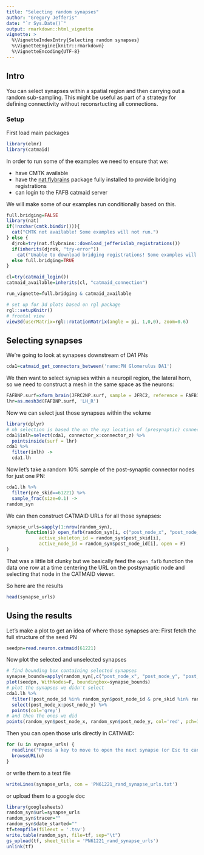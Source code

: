 ```yaml
---
title: "Selecting random synapses"
author: "Gregory Jefferis"
date: "`r Sys.Date()`"
output: rmarkdown::html_vignette
vignette: >
  %\VignetteIndexEntry{Selecting random synapses}
  %\VignetteEngine{knitr::rmarkdown}
  %\VignetteEncoding{UTF-8}
---
```

## Intro
You can select synapses within a spatial region and then carrying out a 
random sub-sampling. This might be useful as part of a strategy for defining
connectivity without reconsrtucting all connections.

### Setup
First load main packages
```r
library(elmr)
library(catmaid)
```

In order to run some of the examples we need to ensure that we:

* have CMTK available 
* have the [nat.flybrains](https://github.com/jefferislab/nat.flybrains) package
fully installed to provide bridging registrations
* can login to the FAFB catmaid server

We will make some of our examples run conditionally based on this.

```r
full.bridging=FALSE
library(nat)
if(!nzchar(cmtk.bindir())){
  cat("CMTK not available! Some examples will not run.")
} else {
  djrok=try(nat.flybrains::download_jefferislab_registrations())
  if(inherits(djrok, "try-error")) 
    cat("Unable to download bridging registrations! Some examples will not run.")
  else full.bridging=TRUE
}

cl=try(catmaid_login())
catmaid_available=inherits(cl, "catmaid_connection")

run_vignette=full.bridging & catmaid_available

# set up for 3d plots based on rgl package
rgl::setupKnitr()
# frontal view
view3d(userMatrix=rgl::rotationMatrix(angle = pi, 1,0,0), zoom=0.6)
```


## Selecting synapses 

We're going to look at synapses downstream of DA1 PNs

```r
cda1=catmaid_get_connectors_between('name:PN Glomerulus DA1')
```

We then want to select synapses within a neuropil region, the lateral horn,
so we need to construct a mesh in the same space as the neurons:

```r
FAFBNP.surf=xform_brain(JFRC2NP.surf, sample = JFRC2, reference = FAFB13)
lhr=as.mesh3d(FAFBNP.surf, 'LH_R')
```

Now we can select just those synapses within the volume

```r
library(dplyr)
# nb selection is based the on the xyz location of (presynaptic) connector node
cda1$inlh=select(cda1, connector_x:connector_z) %>% 
  pointsinside(surf = lhr)
cda1 %>%
  filter(inlh) ->
  cda1.lh
```

Now let's take a random 10% sample of the post-synaptic connector nodes for just
one PN:

```r
cda1.lh %>%
  filter(pre_skid==61221) %>%
  sample_frac(size=0.1) ->
random_syn
```

We can then construct CATMAID URLs for all those synapses:

```r
synapse_urls=sapply(1:nrow(random_syn), 
       function(i) open_fafb(random_syn[i, c("post_node_x", "post_node_y", "post_node_z")],
            active_skeleton_id = random_syn$post_skid[i],
            active_node_id = random_syn$post_node_id[i], open = F)
)
```

That was a little bit clunky but we basically feed the `open_fafb` function the
data one row at a time centering the URL on the postsynaptic node and selecting
that node in the CATMAID viewer.

So here are the results

```r
head(synapse_urls)
```

## Using the results

Let's make a plot to get an idea of where those synapses are:
First fetch the full structure of the seed PN

```r
seedpn=read.neuron.catmaid(61221)
```

Now plot the selected and unselected synapses 

```r
# find bounding box containing selected synapses
synapse_bounds=apply(random_syn[,c("post_node_x", "post_node_y", "post_node_z")],2,range)
plot(seedpn, WithNodes=F, boundingbox=synapse_bounds)
# plot the synapses we didn't select
cda1.lh %>%
  filter(!post_node_id %in% random_syn$post_node_id & pre_skid %in% random_syn$pre_skid) %>%
  select(post_node_x:post_node_y) %>%
  points(col='grey')
# and then the ones we did
points(random_syn$post_node_x, random_syn$post_node_y, col='red', pch=19)
```

Then you can open those urls directly in CATMAID:

```r
for (u in synapse_urls) {
  readline("Press a key to move to open the next synapse (or Esc to cancel).")
  browseURL(u)
}
```

or write them to a text file

```r
writeLines(synapse_urls, con = 'PN61221_rand_synapse_urls.txt')
```

or upload them to a google doc

```r
library(googlesheets)
random_syn$url=synapse_urls
random_syn$tracer=""
random_syn$date_started=""
tf=tempfile(fileext = '.tsv')
write.table(random_syn, file=tf, sep="\t")
gs_upload(tf, sheet_title = 'PN61221_rand_synapse_urls')
unlink(tf)
```

